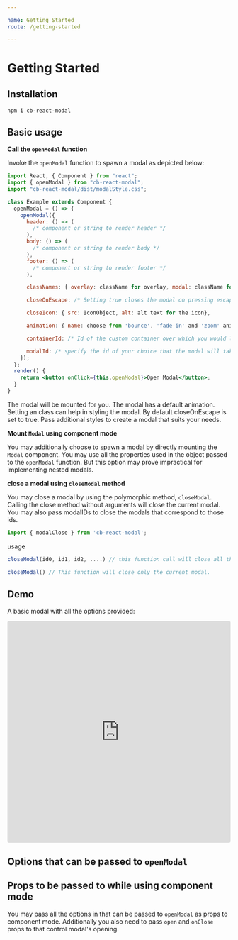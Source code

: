```yaml
---

name: Getting Started
route: /getting-started

---
```



# Getting Started

## Installation

`npm i cb-react-modal`

## Basic usage

**Call the `openModal` function**

Invoke the `openModal` function to spawn a modal as depicted below:

```jsx
import React, { Component } from "react";
import { openModal } from "cb-react-modal";
import "cb-react-modal/dist/modalStyle.css";

class Example extends Component {
  openModal = () => {
    openModal({
      header: () => (
        /* component or string to render header */
      ),
      body: () => (
        /* component or string to render body */
      ),
      footer: () => (
        /* component or string to render footer */
      ),

      classNames: { overlay: className for overlay, modal: className for the modal, closeIcon: className for close icon},

      closeOnEscape: /* Setting true closes the modal on pressing escape key setting false does the opposite (Optional)*/,

      closeIcon: { src: IconObject, alt: alt text for the icon},

      animation: { name: choose from 'bounce', 'fade-in' and 'zoom' animation, duration: 'animationDuration'},

      containerId: /* Id of the custom container over which you would like the modal to be mounted */,

      modalId: /* specify the id of your choice that the modal will take */
    });
  };
  render() {
    return <button onClick={this.openModal}>Open Modal</button>;
  }
}
```
The modal will be mounted for you. The modal has a default animation.
Setting an class can help in styling the modal.
By default closeOnEscape is set to true.
Pass additional styles to create a modal that suits your needs.

**Mount `Modal` using component mode**

You may additionally choose to spawn a modal by directly mounting the `Modal` component. You may use all the properties used in the object passed to the `openModal` function. But this option may prove impractical for implementing nested modals.

**close a modal using `closeModal` method**

You may close a modal by using the polymorphic method, `closeModal`. Calling the close method without arguments will close the current modal. You may also pass modalIDs to close the modals that correspond to those ids.
```jsx
import { modalClose } from 'cb-react-modal';
```
usage
```jsx
closeModal(id0, id1, id2, ....) // this function call will close all the ids passed to it
```

```jsx
closeModal() // This function will close only the current modal.
```

## Demo

A basic modal with all the options provided:

<iframe
     src="https://codesandbox.io/embed/gracious-ride-6qk5y?fontsize=14&hidenavigation=1&theme=dark"
     style="width:100%; height:500px; border:0; border-radius: 4px; overflow:hidden;"
     title="gracious-ride-6qk5y"
     allow="geolocation; microphone; camera; midi; vr; accelerometer; gyroscope; payment; ambient-light-sensor; encrypted-media; usb"
     sandbox="allow-modals allow-forms allow-popups allow-scripts allow-same-origin"
   ></iframe>


## Options that can be passed to `openModal`

<Props />

## Props to be passed to while using component mode
You may pass all the options in that can be passed to `openModal` as props to component mode. Additionally you also need to pass `open` and `onClose` props to that control modal's opening. 

<ComponentModeProps />
